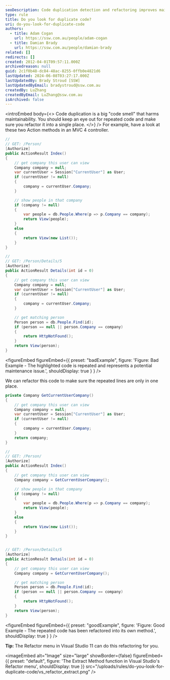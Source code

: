 ```yaml
---
seoDescription: Code duplication detection and refactoring improves maintainability by minimizing repeated code snippets. By extracting common logic into reusable methods, developers can reduce code complexity and enhance overall system performance.
type: rule
title: Do you look for duplicate code?
uri: do-you-look-for-duplicate-code
authors:
  - title: Adam Cogan
    url: https://ssw.com.au/people/adam-cogan
  - title: Damian Brady
    url: https://ssw.com.au/people/damian-brady
related: []
redirects: []
created: 2012-04-01T09:57:11.000Z
archivedreason: null
guid: 2c1f0b48-dc84-48ac-8255-0ffb0e4821d6
lastUpdated: 2024-06-08T03:27:17.000Z
lastUpdatedBy: Brady Stroud [SSW]
lastUpdatedByEmail: bradystroud@ssw.com.au
createdBy: LuZhang
createdByEmail: LuZhang@ssw.com.au
isArchived: false
---
```


<introEmbed
  body={<>
Code duplication is a big "code smell" that harms maintainability. You should keep an eye out for repeated code and make sure you refactor it into a single place.
  </>}
/>
For example, have a look at these two Action methods in an MVC 4 controller.

```csharp
//
// GET: /Person/
[Authorize]
public ActionResult Index()
{
    // get company this user can view
    Company company = null;
    var currentUser = Session["CurrentUser"] as User;
    if (currentUser != null)
    {
        company = currentUser.Company;
    }

    // show people in that company
    if (company != null)
    {
        var people = db.People.Where(p => p.Company == company);
        return View(people);
    }
    else
    {
        return View(new List());
    }
}

//
// GET: /Person/Details/5
[Authorize]
public ActionResult Details(int id = 0)
{
    // get company this user can view
    Company company = null;
    var currentUser = Session["CurrentUser"] as User;
    if (currentUser != null)
    {
        company = currentUser.Company;
    }

    // get matching person
    Person person = db.People.Find(id);
    if (person == null || person.Company == company)
    {
        return HttpNotFound();
    }
    return View(person);
}
```

<figureEmbed figureEmbed={{
  preset: "badExample",
  figure: 'Figure: Bad Example - The highlighted code is repeated and represents a potential maintenance issue.',
  shouldDisplay: true
} } />


We can refactor this code to make sure the repeated lines are only in one place.

```csharp
private Company GetCurrentUserCompany()
{
    // get company this user can view
    Company company = null;
    var currentUser = Session["CurrentUser"] as User;
    if (currentUser != null)
    {
        company = currentUser.Company;
    }
    return company;
}

//
// GET: /Person/
[Authorize]
public ActionResult Index()
{
    // get company this user can view
    Company company = GetCurrentUserCompany();

    // show people in that company
    if (company != null)
    {
        var people = db.People.Where(p => p.Company == company);
        return View(people);
    }
    else
    {
        return View(new List());
    }
}


// GET: /Person/Details/5
[Authorize]
public ActionResult Details(int id = 0)
{
    // get company this user can view
    Company company = GetCurrentUserCompany();

    // get matching person
    Person person = db.People.Find(id);
    if (person == null || person.Company == company)
    {
        return HttpNotFound();
    }
    return View(person);
}
```

<figureEmbed figureEmbed={{
  preset: "goodExample",
  figure: 'Figure: Good Example - The repeated code has been refactored into its own method.',
  shouldDisplay: true
} } />


**Tip:** The Refactor menu in Visual Studio 11 can do this refactoring for you.

<imageEmbed
  alt="Image"
  size="large"
  showBorder={false}
  figureEmbed={{
    preset: "default",
    figure: 'The Extract Method function in Visual Studio\'s Refactor menu',
    shouldDisplay: true
  }}
  src="/uploads/rules/do-you-look-for-duplicate-code/vs_refactor_extract.png"
/>
